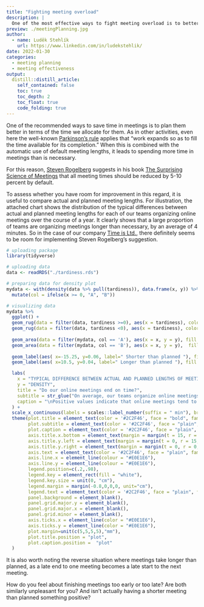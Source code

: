 ```yaml
---
title: "Fighting meeting overload"
description: |
  One of the most effective ways to fight meeting overload is to better plan meetings in terms of the time we spend in them. Let's look at how data can tell us how much room for improvement we have in this area. 
preview: ./meetingPlanning.jpg
author:
  - name: Luděk Stehlík
    url: https://www.linkedin.com/in/ludekstehlik/
date: 2022-01-30
categories:
  - meeting planning 
  - meeting effectiveness
output:
  distill::distill_article:
    self_contained: false
    toc: true
    toc_depth: 2
    toc_float: true
    code_folding: true
---
```


One of the recommended ways to save time in meetings is to plan them better in terms of the time we allocate for them. As in other activities, even here the well-known [Parkinson's rule](https://en.wikipedia.org/wiki/Parkinson%27s_law) applies that "work expands so as to fill the time available for its completion." When this is combined with the automatic use of default meeting lengths, it leads to spending more time in meetings than is necessary.

For this reason, [Steven Rogelberg](https://www.linkedin.com/in/rogelberg/) suggests in his book [The Surprising Science of Meetings](https://www.amazon.com/Surprising-Science-Meetings-Lead-Performance/dp/0190689218) that all meeting times should be reduced by 5-10 percent by default.

To assess whether you have room for improvement in this regard, it is useful to compare actual and planned meeting lengths. For illustration, the attached chart shows the distribution of the typical differences between actual and planned meeting lengths for each of our teams organizing online meetings over the course of a year. It clearly shows that a large proportion of teams are organizing meetings longer than necessary, by an average of 4 minutes. So in the case of our company [Time is Ltd.](https://www.timeisltd.com/), there definitely seems to be room for implementing Steven Rogelberg's suggestion. 

```r

# uploading package
library(tidyverse)

# uploading data
data <- readRDS("./tardiness.rds")

# preparing data for density plot
mydata <- with(density(data %>% pull(tardiness)), data.frame(x, y)) %>%
  mutate(col = ifelse(x >= 0, "A", "B"))

# visualizing data
mydata %>%
  ggplot() +
  geom_rug(data = filter(data, tardiness >=0), aes(x = tardiness), color = "#4d009d", size = 0.55, alpha = 1, position = "identity") +
  geom_rug(data = filter(data, tardiness <0), aes(x = tardiness), color = "#4d009d", size = 0.55, alpha = 0.5, position = "identity") +
  
  geom_area(data = filter(mydata, col == 'A'), aes(x = x, y = y), fill = '#4d009d', alpha = 1) + 
  geom_area(data = filter(mydata, col == 'B'), aes(x = x, y = y),  fill = '#4d009d', alpha = 0.5) +
  
  geom_label(aes( x=-15.25, y=0.06, label=" Shorter than planned "), fill = "#a67fce", color="white", size=4.5 , fontface="bold",  family = "Nunito Sans",  label.padding = unit(0.5, "lines")) +
  geom_label(aes( x=10.5, y=0.04, label=" Longer than planned "), fill = "#4d009d", color="white", size=4.5 , fontface="bold",  family = "Nunito Sans",  label.padding = unit(0.5, "lines")) +

  labs(
    x = "TYPICAL DIFFERENCE BETWEEN ACTUAL AND PLANNED LENGTHS OF MEETINGS",
    y = "DENSITY",
    title = "Do our online meetings end on time?",
    subtitle = str_glue("On average, our teams organize online meetings {round(abs(mean(data$tardiness)),1)} minutes longer than necessary."),
    caption = "\nPositive values indicate that online meetings tend to overrun; negative values indicate that online meetings are planned longer than they need to be."
  ) +
  scale_x_continuous(labels = scales::label_number(suffix = " min"), breaks =  seq(-40, 20, 10)) +
  theme(plot.title = element_text(color = '#2C2F46', face = "bold", family = "URW Geometric", size = 20, margin=margin(0,0,12,0)),
        plot.subtitle = element_text(color = '#2C2F46', face = "plain", family = "URW Geometric", size = 16, margin=margin(0,0,20,0)),
        plot.caption = element_text(color = '#2C2F46', face = "plain", family = "Nunito Sans", size = 11, hjust = 0),
        axis.title.x.bottom = element_text(margin = margin(t = 15, r = 0, b = 0, l = 0), color = '#2C2F46', face = "plain", family = "Nunito Sans", size = 13, lineheight = 16, hjust = 0),
        axis.title.y.left = element_text(margin = margin(t = 0, r = 15, b = 0, l = 0), color = '#2C2F46', face = "plain", family = "Nunito Sans", size = 13, lineheight = 16, hjust = 1),
        axis.title.y.right = element_text(margin = margin(t = 0, r = 0, b = 0, l = 15), color = '#2C2F46', face = "plain", family = "Nunito Sans", size = 13, lineheight = 16, hjust = 0),
        axis.text = element_text(color = '#2C2F46', face = "plain", family = "Nunito Sans", size = 12, lineheight = 16),
        axis.line.x = element_line(colour = "#E0E1E6"),
        axis.line.y = element_line(colour = "#E0E1E6"),
        legend.position=c(.2,.98),
        legend.key = element_rect(fill = "white"),
        legend.key.size = unit(0, "cm"),
        legend.margin = margin(-0.8,0,0,0, unit="cm"),
        legend.text = element_text(color = '#2C2F46', face = "plain", family = "Nunito Sans", size = 10, lineheight = 16),
        panel.background = element_blank(),
        panel.grid.major.y = element_blank(),
        panel.grid.major.x = element_blank(),
        panel.grid.minor = element_blank(),
        axis.ticks.x = element_line(color = "#E0E1E6"),
        axis.ticks.y = element_line(color = "#E0E1E6"),
        plot.margin=unit(c(5,5,5,5),"mm"), 
        plot.title.position = "plot",
        plot.caption.position =  "plot"
  )

```

It is also worth noting the reverse situation where meetings take longer than planned, as a late end to one meeting becomes a late start to the next meeting. 

How do you feel about finishing meetings too early or too late? Are both similarly unpleasant for you? And isn't actually having a shorter meeting than planned something positive?  


